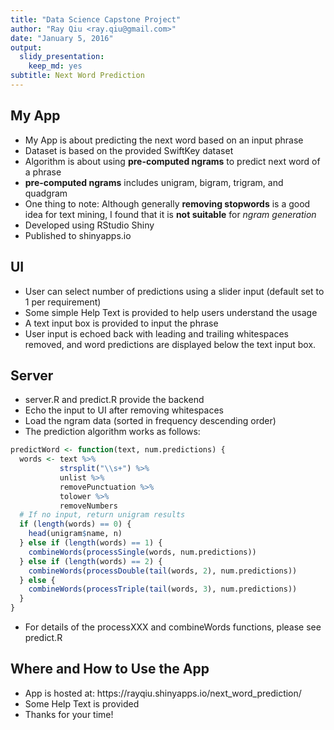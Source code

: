 ```yaml
---
title: "Data Science Capstone Project"
author: "Ray Qiu <ray.qiu@gmail.com>"
date: "January 5, 2016"
output: 
  slidy_presentation: 
    keep_md: yes
subtitle: Next Word Prediction
---
```


## My App

- My App is about predicting the next word based on an input phrase
- Dataset is based on the provided SwiftKey dataset
- Algorithm is about using **pre-computed ngrams** to predict next word of a phrase
- **pre-computed ngrams** includes unigram, bigram, trigram, and quadgram
- One thing to note: Although generally **removing stopwords** is a good idea for text mining, I found that it is **not suitable** for *ngram generation*
- Developed using RStudio Shiny
- Published to shinyapps.io

## UI

- User can select number of predictions using a slider input (default set to 1 per requirement)
- Some simple Help Text is provided to help users understand the usage
- A text input box is provided to input the phrase
- User input is echoed back with leading and trailing whitespaces removed, and word predictions are displayed below the text input box.

## Server

- server.R and predict.R provide the backend
- Echo the input to UI after removing whitespaces
- Load the ngram data (sorted in frequency descending order)
- The prediction algorithm works as follows:
```r
predictWord <- function(text, num.predictions) {
  words <- text %>%
           strsplit("\\s+") %>%
           unlist %>%
           removePunctuation %>%
           tolower %>%
           removeNumbers
  # If no input, return unigram results
  if (length(words) == 0) {
    head(unigram$name, n)
  } else if (length(words) == 1) {
    combineWords(processSingle(words, num.predictions))
  } else if (length(words) == 2) {
    combineWords(processDouble(tail(words, 2), num.predictions))
  } else {
    combineWords(processTriple(tail(words, 3), num.predictions))
  }
}
```

- For details of the processXXX and combineWords functions, please see predict.R 

## Where and How to Use the App

- App is hosted at: https://rayqiu.shinyapps.io/next_word_prediction/
- Some Help Text is provided 
- Thanks for your time!
